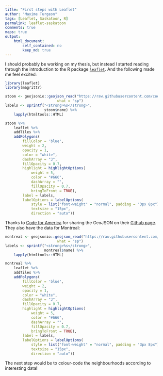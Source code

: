 ```yaml
---
title: "First steps with Leaflet"
author: "Maxime Turgeon"
tags: [Leaflet, Saskatoon, R]
permalink: leaflet-saskatoon
comments: true
maps: true
output: 
    html_document:
        self_contained: no
        keep_md: true
---
```


I should probably be working on my thesis, but instead I started reading through the introduction to the R package [`leaflet`](https://rstudio.github.io/leaflet/). And the following made me feel excited: 

```r
library(leaflet)
library(magrittr)

stoon <- geojsonio::geojson_read("https://raw.githubusercontent.com/codeforamerica/click_that_hood/master/public/data/saskatoon.geojson",
                        what = "sp") 
labels <- sprintf("<strong>%s</strong>",
                  stoon$name) %>% 
    lapply(htmltools::HTML)

stoon %>%
    leaflet %>%
    addTiles %>%
    addPolygons(
        fillColor = 'blue',
        weight = 2,
        opacity = 1,
        color = "white",
        dashArray = "3",
        fillOpacity = 0.7,
        highlight = highlightOptions(
            weight = 5,
            color = "#666",
            dashArray = "",
            fillOpacity = 0.7,
            bringToFront = TRUE),
        label = labels,
        labelOptions = labelOptions(
            style = list("font-weight" = "normal", padding = "3px 8px"),
            textsize = "15px",
            direction = "auto"))
```

Thanks to [Code for America](http://codeforamerica.org) for sharing the GeoJSON on their [Github page](https://github.com/codeforamerica/click_that_hood). They also have the data for Montreal:

```r
montreal <- geojsonio::geojson_read("https://raw.githubusercontent.com/codeforamerica/click_that_hood/master/public/data/montreal.geojson",
                        what = "sp") 
labels <- sprintf("<strong>%s</strong>",
                  montreal$name) %>% 
    lapply(htmltools::HTML)

montreal %>%
    leaflet %>%
    addTiles %>%
    addPolygons(
        fillColor = 'blue',
        weight = 2,
        opacity = 1,
        color = "white",
        dashArray = "3",
        fillOpacity = 0.7,
        highlight = highlightOptions(
            weight = 5,
            color = "#666",
            dashArray = "",
            fillOpacity = 0.7,
            bringToFront = TRUE),
        label = labels,
        labelOptions = labelOptions(
            style = list("font-weight" = "normal", padding = "3px 8px"),
            textsize = "15px",
            direction = "auto"))
```

The next step would be to colour-code the neighbourhoods according to interesting data!
